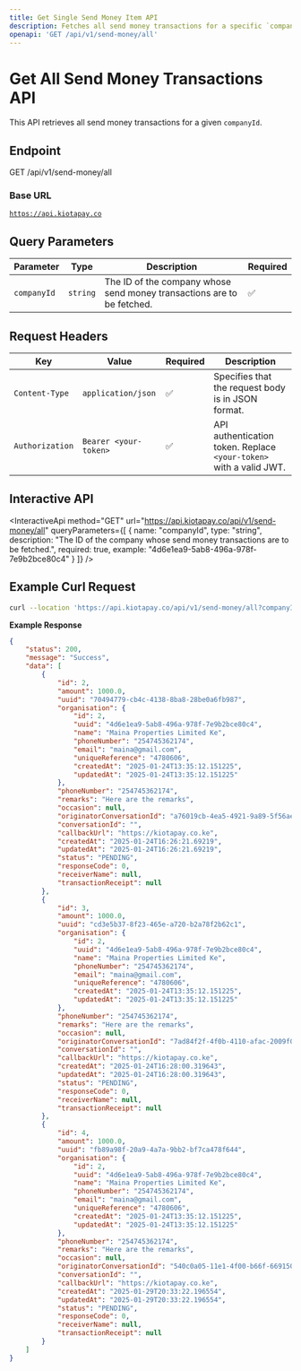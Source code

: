 ```yaml
---
title: Get Single Send Money Item API
description: Fetches all send money transactions for a specific `companyId`.
openapi: 'GET /api/v1/send-money/all'
---
```


# Get All Send Money Transactions API

This API retrieves all send money transactions for a given `companyId`.

## Endpoint

GET /api/v1/send-money/all

### Base URL

[`https://api.kiotapay.co`](https://api.kiotapay.co)

## Query Parameters

| Parameter   | Type     | Description                                                            | Required |
| ----------- | -------- | ---------------------------------------------------------------------- | -------- |
| `companyId` | `string` | The ID of the company whose send money transactions are to be fetched. | ✅        |

## **Request Headers**

| Key             | Value                 | Required | Description                                                        |
| --------------- | --------------------- | -------- | ------------------------------------------------------------------ |
| `Content-Type`  | `application/json`    | ✅        | Specifies that the request body is in JSON format.                 |
| `Authorization` | `Bearer <your-token>` | ✅        | API authentication token. Replace `<your-token>` with a valid JWT. |

## Interactive API

<InteractiveApi
  method="GET"
  url="https://api.kiotapay.co/api/v1/send-money/all"
  queryParameters={[
{
name: "companyId",
type: "string",
description: "The ID of the company whose send money transactions are to be fetched.",
required: true,
example: "4d6e1ea9-5ab8-496a-978f-7e9b2bce80c4"
}
]}
/>

## Example Curl Request

```bash
curl --location 'https://api.kiotapay.co/api/v1/send-money/all?companyId=4d6e1ea9-5ab8-496a-978f-7e9b2bce80c4'
```

**Example Response**

```json
{
    "status": 200,
    "message": "Success",
    "data": [
        {
            "id": 2,
            "amount": 1000.0,
            "uuid": "70494779-cb4c-4138-8ba8-28be0a6fb987",
            "organisation": {
                "id": 2,
                "uuid": "4d6e1ea9-5ab8-496a-978f-7e9b2bce80c4",
                "name": "Maina Properties Limited Ke",
                "phoneNumber": "254745362174",
                "email": "maina@gmail.com",
                "uniqueReference": "4780606",
                "createdAt": "2025-01-24T13:35:12.151225",
                "updatedAt": "2025-01-24T13:35:12.151225"
            },
            "phoneNumber": "254745362174",
            "remarks": "Here are the remarks",
            "occasion": null,
            "originatorConversationId": "a76019cb-4ea5-4921-9a89-5f56aecac92e",
            "conversationId": "",
            "callbackUrl": "https://kiotapay.co.ke",
            "createdAt": "2025-01-24T16:26:21.69219",
            "updatedAt": "2025-01-24T16:26:21.69219",
            "status": "PENDING",
            "responseCode": 0,
            "receiverName": null,
            "transactionReceipt": null
        },
        {
            "id": 3,
            "amount": 1000.0,
            "uuid": "cd3e5b37-8f23-465e-a720-b2a78f2b62c1",
            "organisation": {
                "id": 2,
                "uuid": "4d6e1ea9-5ab8-496a-978f-7e9b2bce80c4",
                "name": "Maina Properties Limited Ke",
                "phoneNumber": "254745362174",
                "email": "maina@gmail.com",
                "uniqueReference": "4780606",
                "createdAt": "2025-01-24T13:35:12.151225",
                "updatedAt": "2025-01-24T13:35:12.151225"
            },
            "phoneNumber": "254745362174",
            "remarks": "Here are the remarks",
            "occasion": null,
            "originatorConversationId": "7ad84f2f-4f0b-4110-afac-2009f07f531a",
            "conversationId": "",
            "callbackUrl": "https://kiotapay.co.ke",
            "createdAt": "2025-01-24T16:28:00.319643",
            "updatedAt": "2025-01-24T16:28:00.319643",
            "status": "PENDING",
            "responseCode": 0,
            "receiverName": null,
            "transactionReceipt": null
        },
        {
            "id": 4,
            "amount": 1000.0,
            "uuid": "fb89a98f-20a9-4a7a-9bb2-bf7ca478f644",
            "organisation": {
                "id": 2,
                "uuid": "4d6e1ea9-5ab8-496a-978f-7e9b2bce80c4",
                "name": "Maina Properties Limited Ke",
                "phoneNumber": "254745362174",
                "email": "maina@gmail.com",
                "uniqueReference": "4780606",
                "createdAt": "2025-01-24T13:35:12.151225",
                "updatedAt": "2025-01-24T13:35:12.151225"
            },
            "phoneNumber": "254745362174",
            "remarks": "Here are the remarks",
            "occasion": null,
            "originatorConversationId": "540c0a05-11e1-4f00-b66f-6691502cc80a",
            "conversationId": "",
            "callbackUrl": "https://kiotapay.co.ke",
            "createdAt": "2025-01-29T20:33:22.196554",
            "updatedAt": "2025-01-29T20:33:22.196554",
            "status": "PENDING",
            "responseCode": 0,
            "receiverName": null,
            "transactionReceipt": null
        }
    ]
}
```